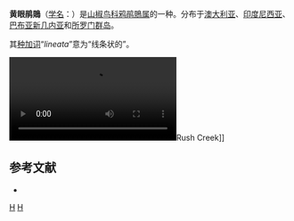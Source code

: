 {{Speciesbox
| image = Yellow-eyed Cuckooshrike inskip.JPG
| status = LC | status_system = IUCN3.1
| genus = Coracina
| species = lineata
| authority = Swainson, 1825
| synonyms = 
}}
'''黄眼鹃鵙'''（[[学名|学名]]：{{lang|la|''Coracina lineata''}}）是[[山椒鸟科|山椒鸟科]][[鸦鹃鵙属|鸦鹃鵙属]]的一种。分布于[[澳大利亚|澳大利亚]]、[[印度尼西亚|印度尼西亚]]、[[巴布亚新几内亚|巴布亚新几内亚]]和[[所罗门群岛|所罗门群岛]]。

其[[种加词|种加词]]“''lineata''”意为“线条状的”。

[[File:Yellow-eyed_Cuckoo-shrike_rushck.ogv|thumb]]Rush Creek]]
{{clear}}

== 参考文献 ==
* {{IUCN2010
|assessors=BirdLife International
|year=2009
|id=146795
|title=Coracina lineata
|version=2010.3
|downloaded= 2010-10-21
}}

{{commons category|Coracina lineata}}
{{Taxonbar|from=Q2667574}}

[[Category:鸦鹃鵙属|H]]
[[Category:1825年描述的鸟类|H]]